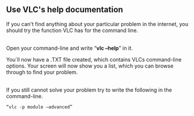 == Use VLC's help documentation<br>  ==

If you can't find anything about your particular problem in the internet, you should try the function VLC has for the command line. 

<br> 

Open your command-line and write “'''vlc –help'''” in it. 

You´ll now have a .TXT file created, which contains VLCs command-line options. Your screen will now show you a list, which you can browse through to find your problem. 

<br> 

If you still cannot solve your problem try to write the following in the command-line. 
<pre>“vlc -p module –advanced” 
</pre> 
<br> 

<br> 

<br> 

<br> {{VSG}}